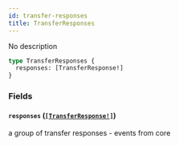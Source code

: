 ```yaml
---
id: transfer-responses
title: TransferResponses
---
```


No description

```graphql
type TransferResponses {
  responses: [TransferResponse!]
}
```

### Fields

#### `responses` ([`[TransferResponse!]`](/docs/graphql/objects/transfer-response))

a group of transfer responses - events from core
